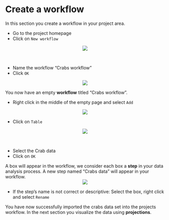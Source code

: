 # Create a workflow
In this section you create a workflow in your project area.

* Go to the project homepage
* Click on `New workflow`\

<center><img src="images/Click_on_new_workflow.png"></center>\

* Name the workflow "Crabs workflow"
* Click `OK`

<center><img src="images/View_workflow_empty.png"></center>

You now have an empty __workflow__ titled "Crabs workflow".

* Right click in the middle of the empty page and select `Add`

<center><img src="images/Rightclick_on_workflow_add.png"></center>


* Click on `Table`

<center><img src="images/Click_on_table.png"></center>\

* Select the Crab data
* Click on `OK`

A box will appear in the workflow, we consider each box a __step__ in your data analysis process.
A new step named "Crabs data" will appear in your workflow.\
<center><img src="images/View_workflow_data_added.png"></center>

* If the step's name is not correct or descriptive: Select the box, right click and select `Rename`

You have now successfully imported the crabs data set into the projects workflow. In the next section you visualize the data using __projections__. 